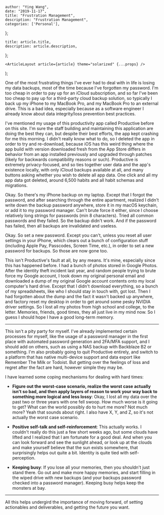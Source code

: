 

    author: "Ying Wang",
    date: "2019-11-17",
    title: "Frustration Management",
    description: "Frustration Management",
    categories: ['Personal'],
};

    title: article.title,
    description: article.description,
};

    <ArticleLayout article={article} theme="solarized" {...props} />
);


One of the most frustrating things I've ever had to deal with in life is losing
my data backups, most of the time because I've forgotten my password. I'm too
cheap in order to pay up for an iCloud subscription, and so far I've been too
cheap to pay up for a third-party cloud backup solution, so typically I back up
my iPhone to my MacBook Pro, and my MacBook Pro to an external drive. This is a
bad idea, especially because as a software engineer I already know about data
integrity/loss prevention best practices.

I've mentioned my usage of this productivity app called Productive before on
this site. I'm sure the staff building and maintaining this application are
doing the best they can, but despite their best efforts, the app kept crashing
for me this morning. I didn't really know what to do, so I deleted the app in
order to try and re-download, because iOS has this weird thing where the app
build with version downloaded fresh from the App Store differs in behavior from
an app installed previously and upgraded through patches (likely for backwards
compatibility reasons or such). Productive is extremely privacy-focused, and so
ties together user data and the app's existence locally, with only iCloud
backups available at all, and many buttons asking whether you wish to delete all
app data. One click and all my app data got deleted, around 6,500 habits and all
habit schemas and migrations.

Okay. So there's my iPhone backup on my laptop. Except that I forgot the
password, and after searching through the entire apartment, realized I didn't
write down the backup password anywhere, store it in my macOS keychain, or add
it to my password manager. Can't brute force it either, since I choose
relatively long strings for passwords (min 8 characters). Tried all common
passwords and they failed. So the backup didn't work. And if the password has
failed, then all backups are invalidated and useless.

Okay. So set a new password. Except you can't, unless you reset all user
settings in your iPhone, which clears out a bunch of configuration stuff
(including Apple Pay, Passcodes, Screen Time, etc.), in order to set a new
password for backups. So those are now gone too.

This isn't Productive's fault at all, by any means. It's mine, especially since
this has happened before. I had a bunch of photos stored in Google Photos. After
the identity theft incident last year, and random people trying to brute force
my Google account, I took down my original personal email and downloaded a dump
of my original Google account contents onto my local computer's hard drive.
Except that I didn't download everything, so a bunch of my spreadsheets, like
who I should stay in touch with, got lost. Then I had forgotten about the dump
and the fact it wasn't backed up anywhere, and factory reset my desktop in order
to get around some pesky NVIDIA driver settings. So I lost all my photos from
high school and college, to the letter. Memories, friends, good times, they all
just live in my mind now. So I guess I should hope I have a good long-term
memory.

__________

This isn't a pity party for myself. I've already implemented certain processes
for myself, like the usage of a password manager in the first place with
automated password generation and 2FA/MFA support, and I should add on others,
such as using a NAS backup with Backblaze B2 or something. I'm also probably
going to quit Productive entirely, and switch to a platform that has native
multi-device support and data export like Remember The Milk or Todoist. But
getting over the feelings of loss and regret after the fact are hard, however
simple they may be.

I have learned some coping mechanisms for dealing with hard times:

-   **Figure out the worst-case scenario, realize the worst case actually isn't
    so bad, and then apply layers of reason to work your way back to something
    more logical and less lossy**: Okay, I lost all my data over the past two or
    three years with one fell swoop. How much worse is it going to get? What can
    the world possibly do to hurt me more? Not much more? Yeah that sounds about
    right. I also have X, Y, and Z, so it's not actually the worst case
    scenario.

-   **Positive self-talk and self-reinforcement**: This actually works. I
    couldn't really do this just a few short weeks ago, but some clouds have
    lifted and I realized that I am fortunate for a good deal. And when you can
    look forward and see the sunlight ahead, or look up at the clouds and make
    yourself believe that the sun exists somewhere, that surprisingly helps out
    quite a bit. Identity is quite tied with self-perception.

-   **Keeping busy**: If you lose all your memories, then you shouldn't just
    stand there. Go out and make more happy memories, and start filling in the
    wiped drive with new backups (and your backups password checked into a
    password manager). Keeping busy helps keep the monsters at bay.

__________

All this helps undergird the importance of moving forward, of setting
actionables and deliverables, and getting the future you want.
